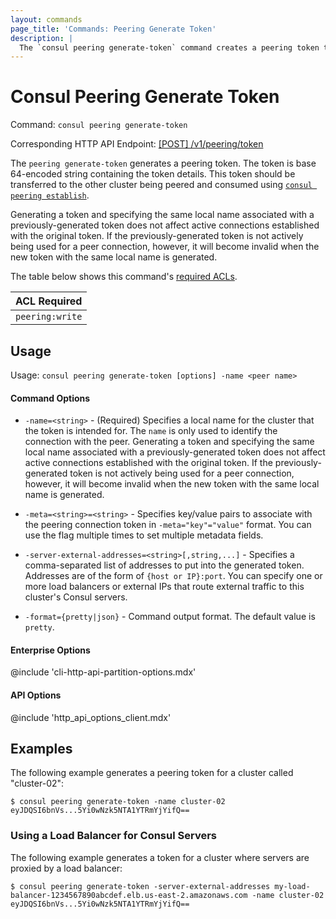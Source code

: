 ```yaml
---
layout: commands
page_title: 'Commands: Peering Generate Token'
description: |
  The `consul peering generate-token` command creates a peering token that clusters use to establish secure cluster peering connections.
---
```


# Consul Peering Generate Token

Command: `consul peering generate-token`

Corresponding HTTP API Endpoint: [\[POST\] /v1/peering/token](/consul/api-docs/peering#generate-a-peering-token)

The `peering generate-token` generates a peering token. The token is base 64-encoded string containing the token details.
This token should be transferred to the other cluster being peered and consumed using [`consul peering establish`](/consul/commands/peering/establish).

Generating a token and specifying the same local name associated with a previously-generated token does not affect active connections established with the original token. If the previously-generated token is not actively being used for a peer connection, however, it will become invalid when the new token with the same local name is generated.

The table below shows this command's [required ACLs](/consul/api-docs/api-structure#authentication).

| ACL Required |
| ------------ |
| `peering:write`  |

## Usage

Usage: `consul peering generate-token [options] -name <peer name>`

#### Command Options

- `-name=<string>` - (Required) Specifies a local name for the cluster that the token is intended for.
The `name` is only used to identify the connection with the peer.
Generating a token and specifying the same local name associated with a previously-generated token does not affect active connections established with the original token.
If the previously-generated token is not actively being used for a peer connection, however, it will become invalid when the new token with the same local name is generated.

- `-meta=<string>=<string>` - Specifies key/value pairs to associate with the peering connection token in `-meta="key"="value"` format. You can use the flag multiple times to set multiple metadata fields.

- `-server-external-addresses=<string>[,string,...]` - Specifies a comma-separated list of addresses
to put into the generated token. Addresses are of the form of `{host or IP}:port`.
You can specify one or more load balancers or external IPs that route external traffic to this cluster's Consul servers.

- `-format={pretty|json}` - Command output format. The default value is `pretty`.

#### Enterprise Options

@include 'cli-http-api-partition-options.mdx'

#### API Options

@include 'http_api_options_client.mdx'

## Examples

The following example generates a peering token for a cluster called "cluster-02":

```shell-session hideClipboard
$ consul peering generate-token -name cluster-02
eyJDQSI6bnVs...5Yi0wNzk5NTA1YTRmYjYifQ==
```

### Using a Load Balancer for Consul Servers

The following example generates a token for a cluster where servers are proxied by a load balancer:

```shell-session hideClipboard
$ consul peering generate-token -server-external-addresses my-load-balancer-1234567890abcdef.elb.us-east-2.amazonaws.com -name cluster-02
eyJDQSI6bnVs...5Yi0wNzk5NTA1YTRmYjYifQ==
```

